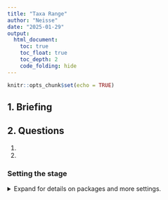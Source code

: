```yaml
---
title: "Taxa Range"
author: "Neisse"
date: "2025-01-29"
output: 
  html_document:
    toc: true
    toc_float: true
    toc_depth: 2
    code_folding: hide
---
```


```r
knitr::opts_chunk$set(echo = TRUE)
```

## 1. Briefing



## 2. Questions 
1. 
2. 



### Setting the stage 

<details>
  <summary>Expand for details on packages and more settings.</summary>

The following packages are required: `tidyverse`, `vegan`, `glmm.hp`, `partR2`, `skimr`, `MASS`, `DHARMa` , `ggeffects`, `glmmTMB`, `lme4`, `glmm.hp`

```r
#### Setting the stage ####
# Remove all objects in the global environment
# rm(list = ls()) 

# Set seed for reproducibility
set.seed(100) 

# Set directory pathways
dir_data <- 'path/to/BEO_DDR/data/'

# Define CRAN packages
.cran_packages <- c('GeoRange','tidyverse','viridis', 'skimr')
# Define Bioconductor packages
.bioc_packages <- c('phyloseq') 

# Install missing CRAN packages
.inst <- .cran_packages %in% installed.packages() 
if(any(!.inst)) {
  install.packages(.cran_packages[!.inst]) 
}

# Check if Bioconductor packages are installed
.inst <- .bioc_packages %in% installed.packages() 
if(any(!.inst)) {
  # Source Bioconductor installation script
  source("http://bioconductor.org/biocLite.R") 
  # Install missing Bioconductor packages without asking for confirmation
  biocLite(.bioc_packages[!.inst], ask = F) 
}

# Load required packages
sapply(c(.cran_packages, .bioc_packages), require, character.only = TRUE) 
 
```

```r
dir_data <- 'C:/code/BEO_DDR/data/'
```


## 3 Data  


```r
# Rarefied phyloseq object
rarefied <- readRDS(paste0(dir_data, "rarefied.RDS"))
```


####  Convex Hull area calculation
Uses the cylindrical equal area projection in order to check if the minimum convex hull wraps around the prime meridian
```r
library(sf)

CHAdf <- data.frame(asv = taxa_names(rarefied),
                    chull_areas = numeric(ntaxa(rarefied)))

# Convert OTU table to matrix and transpose if needed
otu <- as(rarefied@otu_table, "matrix")
if (taxa_are_rows(rarefied)) {
  otu <- t(otu)
}

# Loop over ASVs (columns of OTU matrix)
for (i in 1:ncol(otu)) {
  sub.nr <- which(otu[, i] > 0)  # samples where ASV i is present
  lon <- rarefied@sam_data$lon[sub.nr]
  lat <- rarefied@sam_data$lat[sub.nr]

  if (length(lon) >= 3) {
    # Create data frame of coordinates
    coords_df <- data.frame(lon = lon, lat = lat)

    # Convert to sf points in WGS84 (lon/lat)
    pts_sf <- st_as_sf(coords_df, coords = c("lon", "lat"), crs = 4326)

    # Transform to UTM Zone 32N (adjust if your data is in a different UTM zone)
    pts_utm <- st_transform(pts_sf, crs = 32632)

    # Compute convex hull and its area in m²
    hull <- st_convex_hull(st_union(pts_utm))
    area_m2 <- st_area(hull)

    # Convert to km² and store in the data frame
    CHAdf$chull_areas[i] <- as.numeric(area_m2) / 1e6
  } else {
    CHAdf$chull_areas[i] <- 0
  }
}

```



#### GCD 
Calculates the maximum pairwise great circle distance from a set of decimal degree coordinates

```r
library(geosphere)

GCD <- function(lon, lat) {
  coords <- cbind(lon, lat)
  if (nrow(coords) >= 2) {
    max(distm(coords, fun = distHaversine)) / 1000  # km
  } else {
    return(0)
  }
}

```


### Prevalence
Proportion of sites in which the species was recorded as present

```r
Prevdf <- data.frame(asv = colnames(rarefied@otu_table))
for (i in 1:ncol(rarefied@otu_table)) {
  Prevdf$prev[i] <- sum(rarefied@otu_table[,i] != 0)/nrow(rarefied@otu_table[,i])
}
```


### Abundance
Number of individuals divided by the rarefaction depth of about 24000 and divided by the number of samples.
```r
Abundf <- data.frame(asv = colnames(rarefied@otu_table))
Abundf$abun <- colSums(rarefied@otu_table)/23942/nrow(rarefied@otu_table)

### Taxa
Taxadf <- data.frame(rarefied@tax_table)
Taxadf$asv <- rownames(Taxadf)

### Big Merge 
# List of data frames to merge
dfs <- list(Abundf, Prevdf, CHAdf, GCDdf, Taxadf)
# Merge
df <- Reduce(function(x, y) merge(x, y, by = "asv", all.x = TRUE), dfs) 

### Dominate Phyla
# Calculate the dominant phyla and update the df
dominant_phyla <- df %>%
  group_by(Phylum) %>%
  summarise(Sum = sum(abun)) %>%
  arrange(desc(Sum)) %>%
  slice(1:8) %>%
  pull(Phylum)

# Update df with d9phyl column and convert it to a factor with ordered levels
df <- df %>%
  mutate(d8phyl = ifelse(Phylum %in% dominant_phyla, Phylum, NA),
         d8phyl = factor(d8phyl, levels = dominant_phyla))

#write.csv(df, file = paste0(dir_data, 'TaxaRange.df'))

```

<details>
  <summary>Expand for data summary.</summary>

```r
skim(df)
```


## Plots

### Abundance by Prevalence
```r
ggplot() +
  geom_point(data = df, aes(x = prev, y= abun)) +
  labs(x = "Rel. Abundace", y = "Prevalence") +
  theme_classic()
```


### Convex Hull Area by Prevalence
```r
ggplot() +
  geom_point(data = df, aes(x = prev, y= chull_areas)) +
  labs(x = "Convex Hull Area (m2)", y = "Prevalence") +
  theme_classic()
```


### Convex Hull Area by Abundance 
```r
ggplot() +
  geom_point(data = df, aes(x = abun, y= chull_areas)) +
  labs(x = "Rel. Abundace", y = "Convex Hull Area") +
  theme_classic()

ggp_ch_abund <- ggplot() +
  geom_point(data = df, aes(x = abun * 100, y = chull_areas, 
                            colour = factor(d8phyl, levels = dominant_phyla))) +
  scale_color_manual(values = viridis_pal()(8)) +
  labs(x = "Rel. Abundance (%)", 
       y = "Convex Hull Area (km²)", 
       colour = "Phylum") +
  theme_classic() +
  theme(axis.title.x = element_text(size = 16),
        axis.title.y = element_text(size = 16),
        axis.text.x = element_text(size = 10, angle = 60, vjust = .6, color = 'black'),
        axis.text.y = element_text(size = 10, angle = 60, hjust = 1, vjust = -.3, color = 'black'),
        axis.ticks.x = element_line(linewidth = 2, lineend = "butt"),
        axis.ticks.y = element_line(linewidth = 2, lineend = "butt"),
        axis.ticks.length  = unit(0.1, "cm"),
        axis.line = element_line(linewidth = 1.1),
        legend.title = element_text(size = 16),
        legend.text = element_text(size = 10),  # Customize legend text size
        legend.key.size = unit(0.6, "cm")) + # Customize legend key size
  facet_wrap(~d8phyl)

ggp_ch_abund
# ggsave(plot = ggp_ch_abund, paste0("C:/code/BEO_DDR/output/tr_ch_abund.png"), width = 9, height = 6, dpi = 300)
```
```r
cor(df$abun, df$chull_areas, method = "spearman")
cor.test(df$abun, df$chull_areas, method = "spearman")

df %>%
  group_by(d8phyl) %>%
  summarize(cor = cor(abun, chull_areas, method = "spearman"),
            p = cor.test(abun, chull_areas, method = "spearman")$p.value)

```

```r
# 
# library(ggplot2)
# library(dplyr)
# library(patchwork)
# library(grid)
# library(cowplot)
# library(viridis)
# 
# # Clean up NA labels
# df$d8phyl <- as.character(df$d8phyl)
# df$d8phyl[is.na(df$d8phyl)] <- "Rest"
# df$d8phyl <- factor(df$d8phyl)
# 
# # Axis limits
# x_max <- max(df$abun * 100, na.rm = TRUE)
# y_max <- max(df$chull_areas, na.rm = TRUE)
# 
# # Count and sort
# group_counts <- df %>%
#   group_by(d8phyl) %>%
#   summarise(n = sum(!is.na(abun) & !is.na(chull_areas)), .groups = "drop")
# 
# group_order <- group_counts %>%
#   arrange(desc(n)) %>%
#   mutate(order = ifelse(d8phyl == "Rest", Inf, row_number())) %>%
#   arrange(order) %>%
#   pull(d8phyl)
# 
# # Assign colors: 8 Viridis + grey for 'Rest'
# n_phyla <- length(group_order)
# n_viridis <- min(8, n_phyla - as.numeric("Rest" %in% group_order))
# vir_cols <- viridis(n_viridis)
# color_values <- setNames(c(vir_cols, "grey"), c(setdiff(group_order, "Rest"), "Rest"))
# 
# # Generate plots
# plot_list <- lapply(group_order, function(phyl) {
#   df_sub <- df %>% filter(d8phyl == phyl)
#   n_points <- sum(!is.na(df_sub$abun) & !is.na(df_sub$chull_areas))
#   
#   if (n_points > 2 && sd(df_sub$abun, na.rm = TRUE) > 0 && sd(df_sub$chull_areas, na.rm = TRUE) > 0) {
#     
#     mod <- lm(chull_areas ~ I(abun * 100), data = df_sub)
#     xseq <- seq(0, x_max, length.out = 100)
#     newdata <- data.frame(abun = xseq / 100)
#     preds <- predict(mod, newdata = newdata, interval = "confidence")
#     
#     pred_df <- data.frame(
#       x = xseq,
#       fit = preds[, "fit"],
#       lwr = pmin(preds[, "lwr"], y_max),
#       upr = pmin(preds[, "upr"], y_max)
#     )
#     
#     ggplot() +
#       geom_point(data = df_sub, aes(x = abun * 100, y = chull_areas, color = phyl)) +
#       geom_ribbon(data = pred_df, aes(x = x, ymin = lwr, ymax = upr),
#                   fill = "grey", alpha = 0.3) +
#       geom_line(data = pred_df, aes(x = x, y = fit), color = "grey30", linewidth = 1) +
#       scale_x_continuous(limits = c(0, x_max)) +
#       scale_y_continuous(limits = c(0, y_max)) +
#       scale_color_manual(values = setNames(color_values[phyl], phyl), guide = "none") +
#       labs(title = phyl, subtitle = paste0("n = ", n_points)) +
#       theme_classic() +
#       theme(
#         plot.title = element_text(hjust = 0.5, size = 12, face = "bold"),
#         plot.subtitle = element_text(hjust = 0.5, size = 10, face = "italic"),
#         axis.title = element_blank(),
#         axis.text = element_text(size = 9),
#         axis.ticks = element_line(size = 0.2)
#       )
#   } else {
#     ggplot() +
#       labs(title = paste(phyl, "(skipped)")) +
#       theme_void()
#   }
# })
# 
# # Combine the small plots
# combined_patch <- wrap_plots(plot_list, ncol = 3)
# 
# # Convert patchwork to grob
# patch_grob <- patchworkGrob(combined_patch)
# 
# # Embed grob into new ggplot with global axis titles
# final_plot <- ggplot() +
#   annotation_custom(patch_grob) +
#   labs(x = "Rel. Abundance (%)", y = "Convex Hull Area (km²)") +
#   theme_void(base_size = 12) +
#   theme(
#     plot.margin = margin(20, 20, 20, 20),
#     axis.title.x = element_text(size = 16, vjust = -2),
#     axis.title.y = element_text(size = 16, angle = 90, vjust = 3)
#   )
# 
# # Display the final result
# print(final_plot)



```
```r
library(ggplot2)
library(dplyr)
library(patchwork)
library(grid)
library(png)
library(cowplot)
library(viridis)



# Prepare df: replace NA with "Rest" and factorize
df$d8phyl <- as.character(df$d8phyl)
df$d8phyl[is.na(df$d8phyl)] <- "Rest"
df$d8phyl <- factor(df$d8phyl)

# Axis limits
x_max <- max(df$abun * 100, na.rm = TRUE)
y_max <- max(df$chull_areas, na.rm = TRUE)

# Counts per group
counts_df <- df %>%
  group_by(d8phyl) %>%
  summarise(n = sum(!is.na(abun) & !is.na(chull_areas)), .groups = "drop")

# Order groups by descending count, but put 'Rest' last
ordered_groups <- counts_df %>%
  mutate(order_rank = ifelse(d8phyl == "Rest", Inf, -n)) %>%
  arrange(order_rank) %>%
  pull(d8phyl) %>% as.vector()

# Define colors: viridis for non-Rest, grey for Rest
non_rest <- setdiff(levels(df$d8phyl), "Rest")
colors <- viridis(length(non_rest))
names(colors) <- ordered_groups[1:8] %>% as.vector()
colors <- c(colors, Rest = "grey")


# Prepare data subsets and counts
df_A <- df %>% filter(d8phyl == ordered_groups[1])
n_A <- sum(!is.na(df_A$abun) & !is.na(df_A$chull_areas))

df_B <- df %>% filter(d8phyl == ordered_groups[2])
n_B <- sum(!is.na(df_B$abun) & !is.na(df_B$chull_areas))

df_C <- df %>% filter(d8phyl == ordered_groups[3])
n_C <- sum(!is.na(df_C$abun) & !is.na(df_C$chull_areas))

df_D <- df %>% filter(d8phyl == ordered_groups[4])
n_D <- sum(!is.na(df_D$abun) & !is.na(df_D$chull_areas))

df_E <- df %>% filter(d8phyl == ordered_groups[5])
n_E <- sum(!is.na(df_E$abun) & !is.na(df_E$chull_areas))

df_F <- df %>% filter(d8phyl == ordered_groups[6])
n_F <- sum(!is.na(df_F$abun) & !is.na(df_F$chull_areas))

df_G <- df %>% filter(d8phyl == ordered_groups[7])
n_G <- sum(!is.na(df_G$abun) & !is.na(df_G$chull_areas))

df_H <- df %>% filter(d8phyl == ordered_groups[8])
n_H <- sum(!is.na(df_H$abun) & !is.na(df_H$chull_areas))

df_Rest <- df %>% filter(d8phyl == "Rest")
n_Rest <- sum(!is.na(df_Rest$abun) & !is.na(df_Rest$chull_areas))

# Replace with actual phylum names you have, or more blocks as needed.

# -------- Plot A --------
mod_A     <- lm(chull_areas ~ I(abun * 100), data = df_A)
xseq      <- seq(0, x_max, length.out = 100)
preds_A   <- predict(mod_A, newdata = data.frame(abun = xseq / 100), interval = "confidence")
pred_df_A <- data.frame(x = xseq, fit = preds_A[, "fit"], lwr = pmin(preds_A[, "lwr"], y_max), upr = pmin(preds_A[, "upr"], y_max))

plot_A <- ggplot() +
  geom_point(data = df_A, aes(x = abun * 100, y = chull_areas), color = colors[1]) +
  geom_ribbon(data = pred_df_A, aes(x = x, ymin = lwr, ymax = upr), fill = "grey", alpha = 0.3) +
  geom_line(data = pred_df_A, aes(x = x, y = fit), color = "grey30") +
  scale_x_continuous(limits = c(0, x_max)) +
  scale_y_continuous(limits = c(0, y_max)) +
  labs(title = ordered_groups[1], subtitle = paste0("(n = ", n_A, ")")) +
  theme_classic() +
  theme(
    axis.title = element_blank(),
    plot.title = element_text(hjust = 0.5),
    plot.subtitle = element_text(hjust = 0.5, size = 10))

# -------- Plot B --------
mod_B     <- lm(chull_areas ~ I(abun * 100), data = df_B)
xseq      <- seq(0, x_max, length.out = 100)
preds_B   <- predict(mod_B, newdata = data.frame(abun = xseq / 100), interval = "confidence")
pred_df_B <- data.frame(x = xseq, fit = preds_B[, "fit"], lwr = pmin(preds_B[, "lwr"], y_max), upr = pmin(preds_B[, "upr"], y_max))

plot_B <- ggplot() +
  geom_point(data = df_B, aes(x = abun * 100, y = chull_areas), color = colors[2]) +
  geom_ribbon(data = pred_df_B, aes(x = x, ymin = lwr, ymax = upr), fill = "grey", alpha = 0.3) +
  geom_line(data = pred_df_B, aes(x = x, y = fit), color = "grey30") +
  scale_x_continuous(limits = c(0, x_max)) +
  scale_y_continuous(limits = c(0, y_max)) +
  labs(title = ordered_groups[2], subtitle = paste0("(n = ", n_B, ")")) +
  theme_classic() +
  theme(
    axis.title = element_blank(),
    plot.title = element_text(hjust = 0.5),
    plot.subtitle = element_text(hjust = 0.5, size = 10))

# -------- Plot C --------
mod_C     <- lm(chull_areas ~ I(abun * 100), data = df_C)
xseq      <- seq(0, x_max, length.out = 100)
preds_C   <- predict(mod_C, newdata = data.frame(abun = xseq / 100), interval = "confidence")
pred_df_C <- data.frame(x = xseq, fit = preds_C[, "fit"], lwr = pmin(preds_C[, "lwr"], y_max), upr = pmin(preds_C[, "upr"], y_max))

plot_C <- ggplot() +
  geom_point(data = df_C, aes(x = abun * 100, y = chull_areas), color = colors[3]) +
  geom_ribbon(data = pred_df_C, aes(x = x, ymin = lwr, ymax = upr), fill = "grey", alpha = 0.3) +
  geom_line(data = pred_df_C, aes(x = x, y = fit), color = "grey30") +
  scale_x_continuous(limits = c(0, x_max)) +
  scale_y_continuous(limits = c(0, y_max)) +
  labs(title = ordered_groups[3], subtitle = paste0("(n = ", n_C, ")")) +
  theme_classic() +
  theme(
    axis.title = element_blank(),
    plot.title = element_text(hjust = 0.5),
    plot.subtitle = element_text(hjust = 0.5, size = 10))

# -------- Plot D --------
mod_D     <- lm(chull_areas ~ I(abun * 100), data = df_D)
xseq      <- seq(0, x_max, length.out = 100)
preds_D   <- predict(mod_D, newdata = data.frame(abun = xseq / 100), interval = "confidence")
pred_df_D <- data.frame(x = xseq, fit = preds_D[, "fit"], lwr = pmin(preds_D[, "lwr"], y_max), upr = pmin(preds_D[, "upr"], y_max))

plot_D <- ggplot() +
  geom_point(data = df_D, aes(x = abun * 100, y = chull_areas), color = colors[4]) +
  geom_ribbon(data = pred_df_D, aes(x = x, ymin = lwr, ymax = upr), fill = "grey", alpha = 0.3) +
  geom_line(data = pred_df_D, aes(x = x, y = fit), color = "grey30") +
  scale_x_continuous(limits = c(0, x_max)) +
  scale_y_continuous(limits = c(0, y_max)) +
  labs(title = ordered_groups[4], subtitle = paste0("(n = ", n_D, ")")) +
  theme_classic() +
  theme(
    axis.title = element_blank(),
    plot.title = element_text(hjust = 0.5),
    plot.subtitle = element_text(hjust = 0.5, size = 10))

# -------- Plot E --------
mod_E     <- lm(chull_areas ~ I(abun * 100), data = df_E)
xseq      <- seq(0, x_max, length.out = 100)
preds_E   <- predict(mod_E, newdata = data.frame(abun = xseq / 100), interval = "confidence")
pred_df_E <- data.frame(x = xseq, fit = preds_E[, "fit"], lwr = pmin(preds_E[, "lwr"], y_max), upr = pmin(preds_E[, "upr"], y_max))

plot_E <- ggplot() +
  geom_point(data = df_E, aes(x = abun * 100, y = chull_areas), color = colors[5]) +
  geom_ribbon(data = pred_df_E, aes(x = x, ymin = lwr, ymax = upr), fill = "grey", alpha = 0.3) +
  geom_line(data = pred_df_E, aes(x = x, y = fit), color = "grey30") +
  scale_x_continuous(limits = c(0, x_max)) +
  scale_y_continuous(limits = c(0, y_max)) +
  labs(title = ordered_groups[5], subtitle = paste0("(n = ", n_E, ")")) +
  theme_classic() +
  theme(
    axis.title = element_blank(),
    plot.title = element_text(hjust = 0.5),
    plot.subtitle = element_text(hjust = 0.5, size = 10))

# -------- Plot F --------
mod_F     <- lm(chull_areas ~ I(abun * 100), data = df_F)
xseq      <- seq(0, x_max, length.out = 100)
preds_F   <- predict(mod_F, newdata = data.frame(abun = xseq / 100), interval = "confidence")
pred_df_F <- data.frame(x = xseq, fit = preds_F[, "fit"], lwr = pmin(preds_F[, "lwr"], y_max), upr = pmin(preds_F[, "upr"], y_max))

plot_F <- ggplot() +
  geom_point(data = df_F, aes(x = abun * 100, y = chull_areas), color = colors[6]) +
  geom_ribbon(data = pred_df_F, aes(x = x, ymin = lwr, ymax = upr), fill = "grey", alpha = 0.3) +
  geom_line(data = pred_df_F, aes(x = x, y = fit), color = "grey30") +
  scale_x_continuous(limits = c(0, x_max)) +
  scale_y_continuous(limits = c(0, y_max)) +
  labs(title = ordered_groups[6], subtitle = paste0("(n = ", n_F, ")")) +
  theme_classic() +
  theme(
    axis.title = element_blank(),
    plot.title = element_text(hjust = 0.5),
    plot.subtitle = element_text(hjust = 0.5, size = 10))

# -------- Plot G --------
mod_G     <- lm(chull_areas ~ I(abun * 100), data = df_G)
xseq      <- seq(0, x_max, length.out = 100)
preds_G   <- predict(mod_G, newdata = data.frame(abun = xseq / 100), interval = "confidence")
pred_df_G <- data.frame(x = xseq, fit = preds_G[, "fit"], lwr = pmin(preds_G[, "lwr"], y_max), upr = pmin(preds_G[, "upr"], y_max))

plot_G <- ggplot() +
  geom_point(data = df_G, aes(x = abun * 100, y = chull_areas), color = colors[7]) +
  geom_ribbon(data = pred_df_G, aes(x = x, ymin = lwr, ymax = upr), fill = "grey", alpha = 0.3) +
  geom_line(data = pred_df_G, aes(x = x, y = fit), color = "grey30") +
  scale_x_continuous(limits = c(0, x_max)) +
  scale_y_continuous(limits = c(0, y_max)) +
  labs(title = ordered_groups[7], subtitle = paste0("(n = ", n_G, ")")) +
  theme_classic() +
  theme(
    axis.title = element_blank(),
    plot.title = element_text(hjust = 0.5),
    plot.subtitle = element_text(hjust = 0.5, size = 10))

# -------- Plot H --------
mod_H     <- lm(chull_areas ~ I(abun * 100), data = df_H)
xseq      <- seq(0, x_max, length.out = 100)
preds_H   <- predict(mod_H, newdata = data.frame(abun = xseq / 100), interval = "confidence")
pred_df_H <- data.frame(x = xseq, fit = preds_H[, "fit"], lwr = pmin(preds_H[, "lwr"], y_max), upr = pmin(preds_H[, "upr"], y_max))

plot_H <- ggplot() +
  geom_point(data = df_H, aes(x = abun * 100, y = chull_areas), color = colors[8]) +
  geom_ribbon(data = pred_df_H, aes(x = x, ymin = lwr, ymax = upr), fill = "grey", alpha = 0.3) +
  geom_line(data = pred_df_H, aes(x = x, y = fit), color = "grey30") +
  scale_x_continuous(limits = c(0, x_max)) +
  scale_y_continuous(limits = c(0, y_max)) +
  labs(title = ordered_groups[8], subtitle = paste0("(n = ", n_H, ")")) +
  theme_classic() +
  theme(
    axis.title = element_blank(),
    plot.title = element_text(hjust = 0.5),
    plot.subtitle = element_text(hjust = 0.5, size = 10))

# -------- Plot Rest --------
mod_R     <- lm(chull_areas ~ I(abun * 100), data = df_Rest)
xseq      <- seq(0, x_max, length.out = 100)
preds_R   <- predict(mod_R, newdata = data.frame(abun = xseq / 100), interval = "confidence")
pred_df_R <- data.frame(x = xseq, fit = preds_R[, "fit"], lwr = pmin(preds_R[, "lwr"], y_max), upr = pmin(preds_R[, "upr"], y_max))

plot_Rest <- ggplot() +
  geom_point(data = df_Rest, aes(x = abun * 100, y = chull_areas), color = "grey") +
  geom_ribbon(data = pred_df_R, aes(x = x, ymin = lwr, ymax = upr), fill = "grey", alpha = 0.3) +
  geom_line(data = pred_df_R, aes(x = x, y = fit), color = "grey30") +
  scale_x_continuous(limits = c(0, x_max)) +
  scale_y_continuous(limits = c(0, y_max)) +
  labs(title = "Rest", subtitle = paste0("(n = ", n_Rest, ")")) +
  theme_classic() +
  theme(
    axis.title = element_blank(),
    plot.title = element_text(hjust = 0.5),
    plot.subtitle = element_text(hjust = 0.5, size = 10))


# Combine plots ------------------
plot_list <- list(
  plot_A, plot_B, plot_C,
  plot_D, plot_E, plot_F,
  plot_G, plot_H, plot_Rest)

combined_patch <- wrap_plots(plot_list, ncol = 3)

# Convert patchwork to grob
patch_grob <- patchworkGrob(combined_patch)

# Embed patchwork grob in new ggplot with global axis titles
final_plot <- ggplot() +
  annotation_custom(patch_grob) +
  labs(x = "Relative Abundance (%)", y = "Convex Hull Area (km²)") +
  theme_classic(base_size = 12) +
  theme(
    plot.margin = margin(20, 20, 20, 20),
    axis.title.x = element_text(size = 16, vjust = -2),
    axis.title.y = element_text(size = 16, angle = 90, vjust = 3)
  )

print(final_plot)

# ggsave(plot = final_plot, paste0("C:/code/BEO_DDR/output/spatial_range.png"), width = 9, height = 10, dpi = 300)

```

```r
df %>%
  mutate(abun = abun * 100) %>% 
  skim()

df %>%
  mutate(abun = abun * 100) %>% 
  summarise(p99 = quantile(abun, 0.99))

df %>%
  mutate(abun = abun * 100) %>%
  group_by(d8phyl) %>% 
  filter(abun >= 0.1) %>%
  count()

df %>%
  mutate(abun = abun * 100) %>%
  group_by(d8phyl) %>% 
  filter(abun >= 0.25) %>%
  count()
  
df %>%
  mutate(abun = abun * 100) %>%
  group_by(d8phyl) %>% 
  filter(abun >= 0.1,
         chull_areas <= 500) %>% 
  count() %>% 
  arrange(desc(n))

df %>%
  mutate(abun = abun * 100) %>%
  group_by(d8phyl) %>% 
  filter(abun >= 0.1,
         chull_areas > 5000,
         chull_areas < 6500) %>% 
  count() %>% 
  arrange(desc(n))

df %>%
  mutate(abun = abun * 100) %>%
  group_by(d8phyl) %>% 
  filter(abun >= 0.1,
         chull_areas > 7000) %>% 
  count() %>% 
  arrange(desc(n))
  
```




### GCD by Abundance
```r
ggplot() +
  geom_jitter(data = df, aes(x = abun, 
                             y= log(gcd + 0.001))) + # + a small value to avoid -inv
  labs(x = "Rel. Abundace", y = "GCD log transformed", colour = 'Phylum') +
  theme_classic()

ggplot() +
  geom_jitter(data = df, aes(x = abun, y= log(gcd+0.001), 
                             colour = factor(d8phyl, levels = dominant_phyla))) +
  scale_color_manual(values = viridis_pal()(8)) +
  labs(x = "Rel. Abundace", y = "GCD log transformed", colour = 'Phylum') +
  theme_classic() +
  theme(axis.title.x = element_text(size = 16),
        axis.title.y = element_text(size = 16),
        axis.text.x = element_text(size = 10, angle = 60, vjust = .6, color = 'black'),
        axis.text.y = element_text(size = 10, angle = 60, hjust = 1, vjust = -.3, color = 'black'),
        axis.ticks.x = element_line(linewidth = 2, lineend = "butt"),
        axis.ticks.y = element_line(linewidth = 2, lineend = "butt"),
        axis.ticks.length  = unit(0.1, "cm"),
        axis.line = element_line(linewidth = 1.1),
        legend.title = element_text(size = 16),
        legend.text = element_text(size = 10),  # Customize legend text size
        legend.key.size = unit(0.6, "cm")) + # Customize legend key size
  facet_wrap(~d8phyl)
```


## Analysis

```r
hist(df$abun)
hist(log(df$abun))
qqnorm(log(df$abun), main='Normal')
qqline(log(df$abun))

#shapiro.test(log(df$abun))
ks.test(log(df$abun), 'pnorm')

kruskal.test(df$abun ~ df$Phylum)
#pairwise.wilcox.test(df$abun, df$Phylum, p.adjust.method = "bonferroni") 
```

